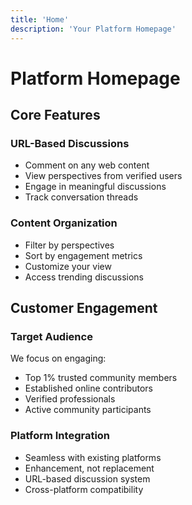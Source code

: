 ```yaml
---
title: 'Home'
description: 'Your Platform Homepage'
---
```


# Platform Homepage

## Core Features

### URL-Based Discussions
- Comment on any web content
- View perspectives from verified users
- Engage in meaningful discussions
- Track conversation threads

### Content Organization
- Filter by perspectives
- Sort by engagement metrics
- Customize your view
- Access trending discussions

## Customer Engagement

### Target Audience
We focus on engaging:
- Top 1% trusted community members
- Established online contributors
- Verified professionals
- Active community participants

### Platform Integration
- Seamless with existing platforms
- Enhancement, not replacement
- URL-based discussion system
- Cross-platform compatibility
